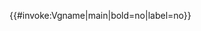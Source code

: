 <includeonly>{{#invoke:Vgname|main|bold=no|label=no}}</includeonly><noinclude>
{{Documentation|Template:Vgname/doc}}
</noinclude>